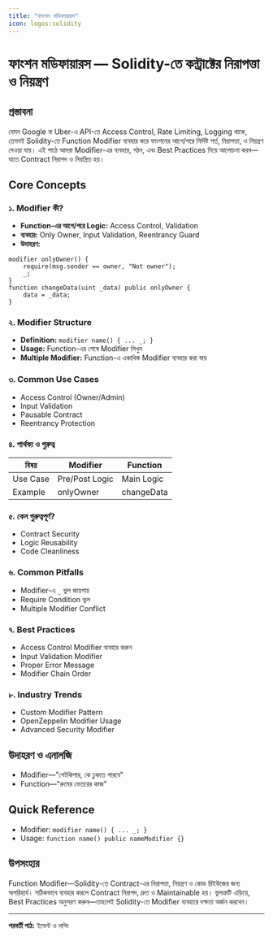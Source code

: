 ```yaml
---
title: "ফাংশন মডিফায়ারস"
icon: logos:solidity
---
```


# ফাংশন মডিফায়ারস — Solidity-তে কন্ট্রাক্টের নিরাপত্তা ও নিয়ন্ত্রণ

## প্রস্তাবনা

যেমন Google বা Uber-এ API-তে Access Control, Rate Limiting, Logging থাকে, তেমনই Solidity-তে Function Modifier ব্যবহার করে ফাংশনের আগে/পরে নির্দিষ্ট শর্ত, নিরাপত্তা, ও নিয়ন্ত্রণ দেওয়া যায়। এই পাঠে আমরা Modifier-এর ব্যবহার, গঠন, এবং Best Practices নিয়ে আলোচনা করব—যাতে Contract নিরাপদ ও নিয়ন্ত্রিত হয়।

## Core Concepts

### ১. Modifier কী?
- **Function-এর আগে/পরে Logic:** Access Control, Validation
- **ব্যবহার:** Only Owner, Input Validation, Reentrancy Guard
- **উদাহরণ:**
```solidity
modifier onlyOwner() {
    require(msg.sender == owner, "Not owner");
    _;
}
function changeData(uint _data) public onlyOwner {
    data = _data;
}
```

### ২. Modifier Structure
- **Definition:** `modifier name() { ... _; }`
- **Usage:** Function-এর শেষে Modifier লিখুন
- **Multiple Modifier:** Function-এ একাধিক Modifier ব্যবহার করা যায়

### ৩. Common Use Cases
- Access Control (Owner/Admin)
- Input Validation
- Pausable Contract
- Reentrancy Protection

### ৪. পার্থক্য ও গুরুত্ব
| বিষয়         | Modifier           | Function           |
|--------------|--------------------|--------------------|
| Use Case     | Pre/Post Logic     | Main Logic         |
| Example      | onlyOwner          | changeData         |

### ৫. কেন গুরুত্বপূর্ণ?
- Contract Security
- Logic Reusability
- Code Cleanliness

### ৬. Common Pitfalls
- Modifier-এ `_` ভুল জায়গায়
- Require Condition ভুল
- Multiple Modifier Conflict

### ৭. Best Practices
- Access Control Modifier ব্যবহার করুন
- Input Validation Modifier
- Proper Error Message
- Modifier Chain Order

### ৮. Industry Trends
- Custom Modifier Pattern
- OpenZeppelin Modifier Usage
- Advanced Security Modifier

## উদাহরণ ও এনালজি
- Modifier—"গেটকিপার, কে ঢুকতে পারবে"
- Function—"রুমের ভেতরের কাজ"

## Quick Reference

- Modifier: `modifier name() { ... _; }`
- Usage: `function name() public nameModifier {}`

## উপসংহার

Function Modifier—Solidity-তে Contract-এর নিরাপত্তা, নিয়ন্ত্রণ ও কোড রিইউজের জন্য অপরিহার্য। সঠিকভাবে ব্যবহার করলে Contract নিরাপদ, দ্রুত ও Maintainable হয়। ভুলত্রুটি এড়িয়ে, Best Practices অনুসরণ করুন—তাহলেই Solidity-তে Modifier ব্যবহারে দক্ষতা অর্জন করবেন।

---

**পরবর্তী পাঠ:** ইভেন্ট ও লগিং
